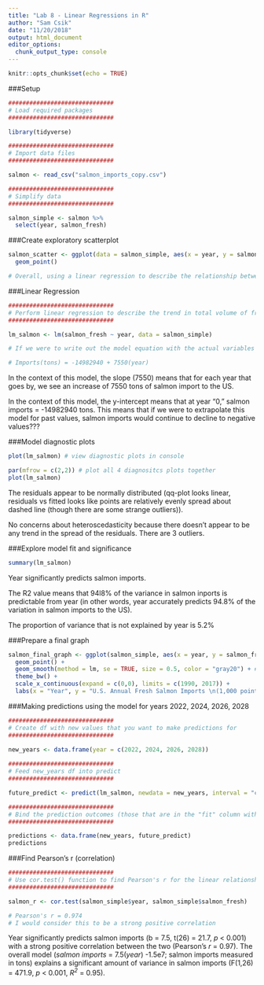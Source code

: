 ```yaml
---
title: "Lab 8 - Linear Regressions in R"
author: "Sam Csik"
date: "11/20/2018"
output: html_document
editor_options: 
  chunk_output_type: console
---
```


```r
knitr::opts_chunk$set(echo = TRUE)
```

###Setup
```r
##############################
# Load required packages
##############################

library(tidyverse)

##############################
# Import data files
##############################

salmon <- read_csv("salmon_imports_copy.csv")

##############################
# Simplify data
##############################

salmon_simple <- salmon %>% 
  select(year, salmon_fresh)
```

###Create exploratory scatterplot
```r
salmon_scatter <- ggplot(data = salmon_simple, aes(x = year, y = salmon_fresh)) +
  geom_point()

# Overall, using a linear regression to describe the relationship between year and fresh salmon imports makes sense. I do not have concerns about using linear regression to describe this relationship, as it is not obviously non-linear despite some strange data that deviate from the general linear trend exhibited. 
```

###Linear Regression
```r
##############################
# Perform linear regression to describe the trend in total volume of fresh salmon imported to the US from 1990 to 2017
##############################

lm_salmon <- lm(salmon_fresh ~ year, data = salmon_simple)

# If we were to write out the model equation with the actual variables and coefficients, we would find: 

# Imports(tons) = -14982940 + 7550(year)
```

In the context of this model, the slope (7550) means that for each year that goes by, we see an increase of 7550 tons of salmon import to the US.

In the context of this model, the y-intercept means that at year "0," salmon imports = -14982940 tons. This means that if we were to extrapolate this model for past values, salmon imports would continue to decline to negative values???

###Model diagnostic plots
```r
plot(lm_salmon) # view diagnostic plots in console

par(mfrow = c(2,2)) # plot all 4 diagnositcs plots together
plot(lm_salmon)
```

The residuals appear to be normally distributed (qq-plot looks linear, residuals vs fitted looks like points are relatively evenly spread about dashed line (though there are some strange outliers)).

No concerns about heteroscedasticity because there doesn't appear to be any trend in the spread of the residuals. There are 3 outliers.

###Explore model fit and significance
```r
summary(lm_salmon)
```

Year significantly predicts salmon imports.

The R2 value means that 94l8% of the variance in salmon inports is predictable from year (in other words, year accurately predicts 94.8% of the variation in salmon imports to the US).

The proportion of variance that is not explained by year is 5.2%

###Prepare a final graph
```r
salmon_final_graph <- ggplot(salmon_simple, aes(x = year, y = salmon_fresh)) +
  geom_point() +
  geom_smooth(method = lm, se = TRUE, size = 0.5, color = "gray20") + # se displays 95% CI for the predictions of the linear model
  theme_bw() +
  scale_x_continuous(expand = c(0,0), limits = c(1990, 2017)) +
  labs(x = "Year", y = "U.S. Annual Fresh Salmon Imports \n(1,000 points)")
```


###Making predictions using the model for years 2022, 2024, 2026, 2028
```r
##############################
# Create df with new values that you want to make predictions for
##############################

new_years <- data.frame(year = c(2022, 2024, 2026, 2028))
                        
##############################
# Feed new_years df into predict
##############################

future_predict <- predict(lm_salmon, newdata = new_years, interval = "confidence") # setting interval = "confidence" reports the upper and lower bounds of the 95% CI for model fit at each year

##############################
# Bind the prediction outcomes (those that are in the "fit" column with the 'new_years' data) to create a more useful table of predicted imports and upper and lower CI
##############################

predictions <- data.frame(new_years, future_predict)
predictions
```

###Find Pearson's r (correlation)
```r
##############################
# Use cor.test() function to find Pearson's r for the linear relationship between year and salmon imports
##############################

salmon_r <- cor.test(salmon_simple$year, salmon_simple$salmon_fresh)

# Pearson's r = 0.974
# I would consider this to be a strong positive correlation
```

Year significantly predicts salmon imports (b = 7.5, t(26) = 21.7, *p* < 0.001) with a strong positive correlation between the two (Pearson's *r* = 0.97). The overall model (*salmon imports* = 7.5(*year*) -1.5e7; salmon imports measured in tons) explains a significant amount of variance in salmon imports (F(1,26) = 471.9, *p* < 0.001, *R^2^* = 0.95).
